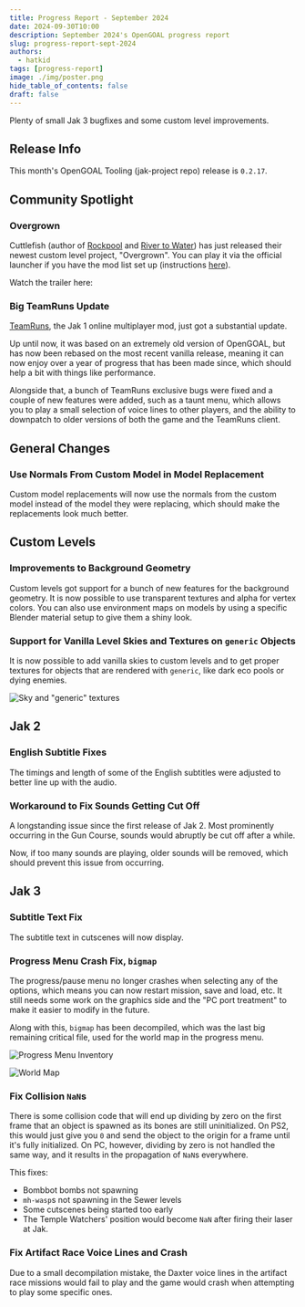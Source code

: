 ```yaml
---
title: Progress Report - September 2024
date: 2024-09-30T10:00
description: September 2024's OpenGOAL progress report
slug: progress-report-sept-2024
authors:
  - hatkid
tags: [progress-report]
image: ./img/poster.png
hide_table_of_contents: false
draft: false
---
```


<head>
  <meta name="twitter:card" content="summary_large_image" />
</head>

Plenty of small Jak 3 bugfixes and some custom level improvements.

<!--truncate-->

## Release Info

This month's OpenGOAL Tooling (jak-project repo) release is `0.2.17`.

<div className="row markdownMarginBottom">
  <div className="col col--12">
    <LauncherDownloadLink />
  </div>
</div>

## Community Spotlight

### Overgrown

Cuttlefish (author of [Rockpool](https://www.youtube.com/watch?v=hrH-foTn0IQ) and [River to Water](https://www.youtube.com/watch?v=oWSa9BEHGFo)) has just released their newest custom level project, "Overgrown". You can play it via the official launcher if you have the mod list set up (instructions [here](https://jakmods.dev/)).

Watch the trailer here:

<ReactPlayer
  controls
  url="https://www.youtube.com/watch?v=Kbb2yiYg0cw"
  className="blog-video"
/>

### Big TeamRuns Update

[TeamRuns](https://teamruns.web.app/), the Jak 1 online multiplayer mod, just got a substantial update.

Up until now, it was based on an extremely old version of OpenGOAL, but has now been rebased on the most recent vanilla release, meaning it can now enjoy over a year of progress that has been made since, which should help a bit with things like performance.

Alongside that, a bunch of TeamRuns exclusive bugs were fixed and a couple of new features were added, such as a taunt menu, which allows you to play a small selection of voice lines to other players, and the ability to downpatch to older versions of both the game and the TeamRuns client.

## General Changes

### Use Normals From Custom Model in Model Replacement <PRLink href="https://github.com/open-goal/jak-project/pull/3649"/>

Custom model replacements will now use the normals from the custom model instead of the model they were replacing, which should make the replacements look much better.

## Custom Levels

### Improvements to Background Geometry <PRLink href="https://github.com/open-goal/jak-project/pull/3672"/>

Custom levels got support for a bunch of new features for the background geometry.
It is now possible to use transparent textures and alpha for vertex colors. You can also use environment maps on models by using a specific Blender material setup to give them a shiny look.

### Support for Vanilla Level Skies and Textures on `generic` Objects <PRLink href="https://github.com/open-goal/jak-project/pull/3691"/>

It is now possible to add vanilla skies to custom levels and to get proper textures for objects that are rendered with `generic`, like dark eco pools or dying enemies.

![Sky and "generic" textures](img/sky-and-generic-textures.png)

## Jak 2

### English Subtitle Fixes <PRLink href="https://github.com/open-goal/jak-project/pull/3665"/>

The timings and length of some of the English subtitles were adjusted to better line up with the audio.

### Workaround to Fix Sounds Getting Cut Off <PRLink href="https://github.com/open-goal/jak-project/pull/3660"/>

A longstanding issue since the first release of Jak 2. Most prominently occurring in the Gun Course, sounds would abruptly be cut off after a while.

Now, if too many sounds are playing, older sounds will be removed, which should prevent this issue from occurring.

## Jak 3

### Subtitle Text Fix <PRLink href="https://github.com/open-goal/jak-project/pull/3625"/>

The subtitle text in cutscenes will now display.

### Progress Menu Crash Fix, `bigmap` <PRLink href="https://github.com/open-goal/jak-project/pull/3657"/>

The progress/pause menu no longer crashes when selecting any of the options, which means you can now restart mission, save and load, etc. It still needs some work on the graphics side and the "PC port treatment" to make it easier to modify in the future.

Along with this, `bigmap` has been decompiled, which was the last big remaining critical file, used for the world map in the progress menu.

![Progress Menu Inventory](img/progress.png)

![World Map](img/bigmap.png)

### Fix Collision `NaN`s <PRLink href="https://github.com/open-goal/jak-project/pull/3674"/> <PRLink href="https://github.com/open-goal/jak-project/pull/3686"/>

There is some collision code that will end up dividing by zero on the first frame that an object is spawned as its bones are still uninitialized. On PS2, this would just give you `0` and send the object to the origin for a frame until it's fully initialized. On PC, however, dividing by zero is not handled the same way, and it results in the propagation of `NaN`s everywhere.

This fixes:

- Bombbot bombs not spawning
- `mh-wasp`s not spawning in the Sewer levels
- Some cutscenes being started too early
- The Temple Watchers' position would become `NaN` after firing their laser at Jak.

### Fix Artifact Race Voice Lines and Crash <PRLink href="https://github.com/open-goal/jak-project/pull/3686"/>

Due to a small decompilation mistake, the Daxter voice lines in the artifact race missions would fail to play and the game would crash when attempting to play some specific ones.
